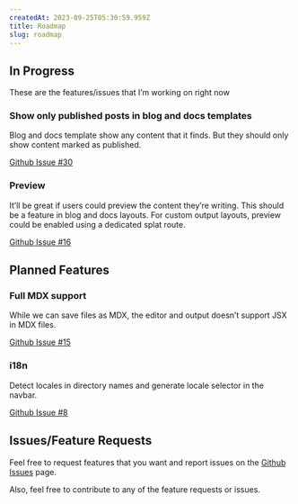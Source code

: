 ```yaml
---
createdAt: 2023-09-25T05:30:59.959Z
title: Roadmap
slug: roadmap
---
```


## In Progress

These are the features/issues that I’m working on right now

### Show only published posts in blog and docs templates

Blog and docs template show any content that it finds. But they should only show content marked as published.

[Github Issue #30](https://github.com/i4o-oss/rescribe/issues/30)

### Preview

It’ll be great if users could preview the content they’re writing. This should be a feature in blog and docs layouts. For custom output layouts, preview could be enabled using a dedicated splat route.

[Github Issue #16](https://github.com/i4o-oss/rescribe/issues/16)

## Planned Features

### Full MDX support

While we can save files as MDX, the editor and output doesn’t support JSX in MDX files.

[Github Issue #15](https://github.com/i4o-oss/rescribe/issues/15)

### i18n

Detect locales in directory names and generate locale selector in the navbar.

[Github Issue #8](https://github.com/i4o-oss/rescribe/issues/8)

## Issues/Feature Requests

Feel free to request features that you want and report issues on the [Github Issues](https://github.com/i4o-oss/rescribe/issues) page.

Also, feel free to contribute to any of the feature requests or issues.
